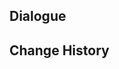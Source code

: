 {{Genius Invokation TCG Stage
|title        = Yun Jin: Serious
|type         = Serious Showdown
|group        = Invitation Board
|character    = Yun Jin
|requirement  = 7
|introduction = "It seems that understanding the principles of this game shall require more careful consideration... Oh, you'd like to go for another round? Please bear with me, then."<br>{{color|Special Rule: "Yun Jin" starts with the Talent Card "Decorous Harmony" equipped.}}
|objective_1  = Achieve victory
|reward_1     = Lucky Coin*1000
|lineup       = Yun Jin;Xinyan;Xingqiu
|action       = Decorous Harmony;Decorous Harmony;Flowing Rings;Flowing Rings;Lithic Spear;Lithic Spear;Central Laboratory Ruins;Central Laboratory Ruins;Sir Arthur;Sir Arthur;Kusava;Kusava;Underwater Treasure Hunt;Underwater Treasure Hunt;Parametric Transformer;Parametric Transformer;Northern Smoked Chicken;Northern Smoked Chicken;The Legend of Vennessa;The Legend of Vennessa;Plunging Strike;Plunging Strike;Chang the Ninth;Chang the Ninth;Treasure-Seeking Seelie;Treasure-Seeking Seelie;Liu Su;Liu Su;Toss-Up;Toss-Up
}}

==Dialogue==
{{Transclude|Genius Invokation TCG/Stage/Yun Jin|Serious Showdown}}

==Change History==
{{Change History|4.7}}